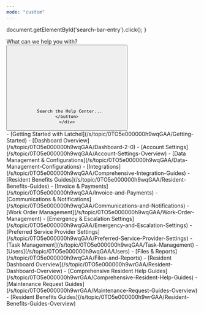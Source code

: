 ```yaml
---
mode: "custom"
---
```


  document.getElementById('search-bar-entry').click();
}

<div className="relative w-full flex items-center justify-center" style={{ height: '20rem', overflow: 'hidden'}}>
  <div className="absolute inset-0 bg-primary dark:bg-primary-light" style={{opacity: 0.05 }}></div>
  <div style={{ position: 'absolute', textAlign: 'center', padding: '0 1rem' }}>
    <div
      className="text-gray-900 dark:text-gray-200"
      style={{
       fontWeight: '600',
       fontSize: '28px',
       margin: '0',
      }}
    >
      What can we help you with?
    </div>
    <div className="flex items-center justify-center">
    <button
      type="button"
      className="hidden w-full lg:flex items-center text-sm leading-6 rounded-lg py-1.5 pl-2.5 pr-3 shadow-sm text-gray-400 dark:text-white/50 bg-background-light dark:bg-background-dark dark:brightness-[1.1] dark:ring-1 dark:hover:brightness-[1.25] ring-1 ring-gray-400/20 hover:ring-gray-600/25 dark:ring-gray-600/30 dark:hover:ring-gray-500/30 focus:outline-primary"
      id="home-search-entry"
      style={{
        marginTop: '2rem',
        maxWidth: '28rem',
      }}
      onClick={openSearch}
    >
      <svg
        className="h-4 w-4 ml-1.5 mr-3 flex-none bg-gray-500 hover:bg-gray-600 dark:bg-white/50 dark:hover:bg-white/70"
        style={{
         maskImage:
           'url("https://mintlify.b-cdn.net/v6.5.1/solid/magnifying-glass.svg")',
         maskRepeat: 'no-repeat',
         maskPosition: 'center center',
        }}
      />

      Search the Help Center...
    </button>
    </div>
  </div>
</div>

<div
  style={{marginTop: '2rem', marginBottom: '8rem', maxWidth: '70rem', marginLeft: 'auto',
   marginRight: 'auto', paddingLeft: '1.25rem',
   paddingRight: '1.25rem' }}>
<CardGroup cols={3}>
  <Card title="Property Manager" icon="house-building" iconType="duotone" href="/s/topic/0TO5e000000h9wqGAA/property-manager-guides">
    - [Getting Started with Latchel](/s/topic/0TO5e000000h9wqGAA/Getting-Started)
    - [Dashboard Overview](/s/topic/0TO5e000000h9wqGAA/Dashboard-2-0)
    - [Account Settings](/s/topic/0TO5e000000h9wqGAA/Account-Settings-Overview)
    - [Data Management & Configurations](/s/topic/0TO5e000000h9wqGAA/Data-Management-Configurations)
    - [Integrations](/s/topic/0TO5e000000h9wqGAA/Comprehensive-Integration-Guides)
    - [Resident Benefits Guides](/s/topic/0TO5e000000h9wqGAA/Resident-Benefits-Guides)
    - [Invoice & Payments](/s/topic/0TO5e000000h9wqGAA/Invoice-and-Payments)
    - [Communications & Notifications](/s/topic/0TO5e000000h9wqGAA/Communications-and-Notifications)
    - [Work Order Management](/s/topic/0TO5e000000h9wqGAA/Work-Order-Management)
    - [Emergency & Escalation Settings](/s/topic/0TO5e000000h9wqGAA/Emergency-and-Escalation-Settings)
    - [Preferred Service Provider Settings](/s/topic/0TO5e000000h9wqGAA/Preferred-Service-Provider-Settings)
    - [Task Management](/s/topic/0TO5e000000h9wqGAA/Task-Management)
    - [Users](/s/topic/0TO5e000000h9wqGAA/Users)
    - [Files & Reports](/s/topic/0TO5e000000h9wqGAA/Files-and-Reports)
  </Card>
  <Card title="Resident" icon="hand-holding-heart" iconType="duotone" href="/s/topic/0TO5e000000h9wrGAA/resident-help-guides">
    - [Resident Dashboard Overview](/s/topic/0TO5e000000h9wrGAA/Resident-Dashboard-Overview)
    - [Comprehensive Resident Help Guides](/s/topic/0TO5e000000h9wrGAA/Comprehensive-Resident-Help-Guides)
    - [Maintenance Request Guides](/s/topic/0TO5e000000h9wrGAA/Maintenance-Request-Guides-Overview)
    - [Resident Benefits Guides](/s/topic/0TO5e000000h9wrGAA/Resident-Benefits-Guides-Overview)
  </Card>
  <Card title="Service Provider" icon="screwdriver-wrench" iconType="duotone" href="/s/topic/0TO5e000000h9wpGAA/service-provider-help-guides">
    
  </Card>
</CardGroup>

</div>